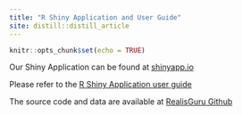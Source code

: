 ```yaml
---
title: "R Shiny Application and User Guide"
site: distill::distill_article
---
```


```r
knitr::opts_chunk$set(echo = TRUE)
```

Our Shiny Application can be found at [shinyapp.io](https://realisguru.shinyapps.io/VAapp/)

Please refer to the [R Shiny Application user guide](User Guide/UserGuide.pdf)

The source code and data are available at [RealisGuru Github](https://github.com/realisguru)